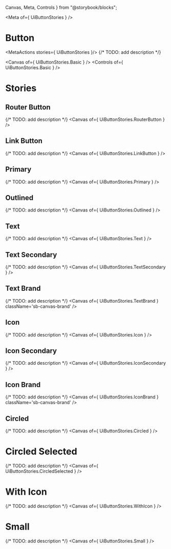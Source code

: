   Canvas,
  Meta,
  Controls
} from "@storybook/blocks";

<Meta of={ UiButtonStories } />

# Button
<MetaActions stories={ UiButtonStories }/>
{/* TODO: add description */}

<Canvas of={ UiButtonStories.Basic } />
<Controls of={ UiButtonStories.Basic } />

# Stories
## Router Button
{/* TODO: add description */}
<Canvas of={ UiButtonStories.RouterButton } />

## Link Button
{/* TODO: add description */}
<Canvas of={ UiButtonStories.LinkButton } />

## Primary
{/* TODO: add description */}
<Canvas of={ UiButtonStories.Primary } />

## Outlined
{/* TODO: add description */}
<Canvas of={ UiButtonStories.Outlined } />

## Text
{/* TODO: add description */}
<Canvas of={ UiButtonStories.Text } />

## Text Secondary
{/* TODO: add description */}
<Canvas of={ UiButtonStories.TextSecondary } />

## Text Brand
{/* TODO: add description */}
<Canvas
  of={ UiButtonStories.TextBrand }
  className='sb-canvas-brand'
/>

## Icon
{/* TODO: add description */}
<Canvas of={ UiButtonStories.Icon } />

## Icon Secondary
{/* TODO: add description */}
<Canvas of={ UiButtonStories.IconSecondary } />

## Icon Brand
{/* TODO: add description */}
<Canvas
  of={ UiButtonStories.IconBrand }
  className='sb-canvas-brand'
/>

## Circled
{/* TODO: add description */}
<Canvas
  of={ UiButtonStories.Circled }
/>

# Circled Selected
{/* TODO: add description */}
<Canvas
  of={ UiButtonStories.CircledSelected }
/>

# With Icon
{/* TODO: add description */}
<Canvas
  of={ UiButtonStories.WithIcon }
/>

# Small
{/* TODO: add description */}
<Canvas
  of={ UiButtonStories.Small }
/>
